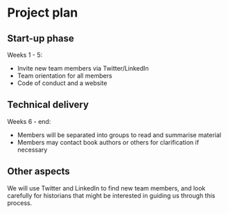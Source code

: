# Project plan

## Start-up phase

Weeks 1 - 5: 

* Invite new team members via Twitter/LinkedIn
* Team orientation for all members
* Code of conduct and a website 

<!--
Covering the planning phase, this section should provide a relatively detailed plan of how work will start on the project. This section is important because projects need to get up and running quickly.


 - [ ] Setting up collaboration platform inc. code for contributors etc.
 - [ ] Licence decisions
 - [ ] Reporting framework
-->


## Technical delivery

Weeks 6 - end: 

 * Members will be separated into groups to read and summarise material
 * Members may contact book authors or others for clarification if necessary

<!--
Covering the actual delivery of the project this section should provide at least a high-level the implementation. 

Including target dates is really important as you need to be committed and the ISC need to have a means of tracking delivery
-->

## Other aspects

We will use Twitter and LinkedIn to find new team members, and look carefully for historians that might be interested in guiding us through this process.
<!--
Covering non-technical activities like on-going publicity, paper preparation, discussion groups etc. that might be required to facilitate successful delivery of the project.

 - [ ] Announcement post
 - [ ] Delivery blog post
 - [ ] Twitter
 - [ ] UseR!
 - [ ] ISC meetings
-->
